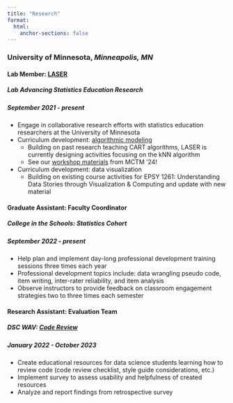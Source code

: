 ```yaml
---
title: "Research"
format:
  html:
    anchor-sections: false
---
```


### University of Minnesota, *Minneapolis, MN* 
#### Lab Member: [LASER](https://laser-umn.github.io/)
##### Lab Advancing Statistics Education Research 
##### September 2021 - present
  - Engage in collaborative research efforts with statistics education researchers at the University of Minnesota
  - Curriculum development: [algorithmic modeling](https://laser-umn.github.io/posts/alg-mod.html)
      - Building on past research teaching CART algorithms, LASER is currently designing activities focusing on the kNN algorithm
      - See our [workshop materials](https://laser-umn.github.io/sessions/knn-classification.html) from MCTM '24!
  - Curriculum development: data visualization
      - Building on existing course activities for EPSY 1261: Understanding Data Stories through Visualization & Computing and update with new material

#### Graduate Assistant: Faculty Coordinator
##### College in the Schools: Statistics Cohort
##### September 2022 - present
  - Help plan and implement day-long professional development training sessions three times each year
  - Professional development topics include: data wrangling pseudo code, item writing, inter-rater reliability, and item analysis
  - Observe instructors to provide feedback on classroom engagement strategies two to three times each semester

#### Research Assistant: Evaluation Team 
##### DSC WAV:  [Code Review](https://rlisinker/com/projects/code-review.html) 
##### January 2022 - October 2023
  - Create educational resources for data science students learning how to review code (code review checklist, style guide considerations, etc.)
  - Implement survey to assess usability and helpfulness of created resources
  - Analyze and report findings from retrospective survey
  
